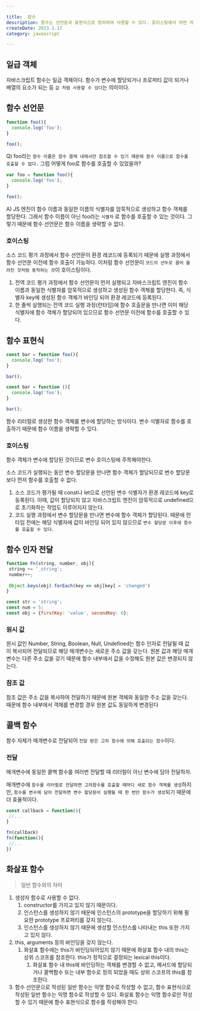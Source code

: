 ```yaml
---

title:  함수
description: 함수는 선언문과 표현식으로 정의하여 사용할 수 있다. 호이스팅에서 어떤 차이를 보이는 지 알아보자. 일반 함수와 화살표 함수도 비교해보자.
createDate: 2023.1.17
category: javascript

---
```


## 일급 객체

자바스크립트 함수는 일급 객체이다. 함수가 변수에 할당되거나 프로퍼티 값이 되거나 배열의 요소가 되는 등 `값 처럼 사용할 수 있다`는 의미이다.

## 함수 선언문

```jsx
function foo(){
  console.log('foo');
}

foo();
```

Q) foo라는 `함수 이름은 함수 몸체 내에서만 참조할 수 있기 때문에 함수 이름으로 함수를 호출할 수 없다.` 그럼 어떻게 foo로 함수를 호출할 수 있었을까?

```jsx
var foo = function foo(){
  console.log('foo');
}

foo();
```

A) JS 엔진이 함수 이름과 동일한 이름의 식별자를 암묵적으로 생성하고 함수 객체를 할당한다. 그래서 함수 이름이 아닌 foo라는 `식별자` 로 함수를 호출할 수 있는 것이다. 그렇기 때문에 함수 선언문은 함수 이름을 생략할 수 없다.

### 호이스팅

소스 코드 평가 과정에서 함수 선언문이 환경 레코드에 등록되기 때문에 실행 과정에서 함수 선언문 이전에 함수 호출이 가능하다. 이처럼 함수 선언문이 `코드의 선두로 끌어 올려진 것처럼 동작하는 것`이 호이스팅이다.

1. 전역 코드 평가 과정에서 함수 선언문이 먼저 실행되고 자바스크립트 엔진이 함수 이름과 동일한 식별자를 암묵적으로 생성하고 생성된 함수 객체를 할당한다. 즉, 식별자 key에 생성된 함수 객체가 바인딩 되어 환경 레코드에 등록된다. 
2. 한 줄씩 실행되는 전역 코드 실행 과정(런타임)에 함수 호출문을 만나면 이미 해당 식별자에 함수 객체가 할당되어 있으므로 함수 선언문 이전에 함수를 호출할 수 있다.

## 함수 표현식

```jsx
const bar = function foo(){
  console.log('foo');
}

bar();
```

```jsx
const bar = function (){
  console.log('foo');
}

bar();
```

함수 리터럴로 생성한 함수 객체를 변수에 할당하는 방식이다. 변수 식별자로 함수를 호출하기 때문에 함수 이름을 생략할 수 있다.

### 호이스팅

함수 객체가 변수에 할당된 것이므로 변수 호이스팅에 주목해야한다.

소스 코드가 실행되는 동안 변수 할당문을 만나면 함수 객체가 할당되므로 변수 할당문보다 먼저 함수를 호출할 수 없다.

1. 소스 코드가 평가될 때 const나 let으로 선언된 변수 식별자가 환경 레코드에 key로 등록된다. 이때, 값이 할당되지 않고 자바스크립트 엔진이 암묵적으로 undefined으로 초기화하는 작업도 이루어지지 않는다.
2. 코드 실행 과정에서 변수 할당문을 만나면 변수에 함수 객체가 할당된다. 때문에 런타임 전에는 해당 식별자에 값이 바인딩 되어 있지 않으므로 `변수 할당문 이후에 함수를 호출할 수 있다.`

## 함수 인자 전달

```jsx
function Fn(string, number, obj){
 string += '_string';
 number++;
 
 Object.keys(obj).forEach(key => obj[key] = 'changed')
}

const str = 'string';
const num = 5;
const obj = {firstKey: 'value', secondKey: 6};
```

### 원시 값

원시 값인 Number, String, Boolean, Null, Undefined는 함수 인자로 전달될 때 값이 복사되어 전달되므로 해당 매개변수는 새로운 주소 값을 갖는다. 원본 값과 해당 매개변수는 다른 주소 값을 갖기 때문에 함수 내부에서 값을 수정해도 원본 값은 변경되지 않는다.

### 참조 값

참조 값은 주소 값을 복사하여 전달하기 때문에 원본 객체와 동일한 주소 값을 갖는다. 때문에 함수 내부에서 객체를 변경할 경우 원본 값도 동일하게 변경된다

## 콜백 함수

함수 자체가 매개변수로 전달되어 `전달 받은 고차 함수에 의해 호출되는 함수`이다.

### 전달

매개변수에 동일한 콜백 함수를 여러번 전달할 때 리터럴이 아닌 변수에 담아 전달하자.

매개변수에 `함수를 리터럴로 전달하면 고차함수를 호출할 때마다 새로 함수 객체를 생성`하지만, `함수를 변수에 담아 전달하면 변수 할당문이 실행될 때 한 번만 함수가 생성`되기 때문에 더 효율적이다.

```jsx
const callback = function(){
 //...
}

fn(callback)
fn(function(){
 //...
})
```

## 화살표 함수

> 일반 함수와의 차이
> 
1. 생성자 함수로 사용할 수 없다.
    1. constructor를 가지고 있지 않기 때문이다.
    2. 인스턴스를 생성하지 않기 때문에 인스턴스의 prototype을 할당하기 위해 필요한 prototype 프로퍼티를 갖지 않는다.
    3. 인스턴스를 생성하지 않기 때문에 생성할 인스턴스를 나타내는 this 또한 가지고 있지 않다.
2. this, arguments 등의 바인딩을 갖지 않는다.
    1. 화살표 함수에는 this가 바인딩되어있지 않기 때문에 화살표 함수 내의 this는 상위 스코프를 참조한다. this가 정적으로 결정되는 lexical this이다.
        1. 화살표 함수 내 this에 바인딩하는 객체를 변경할 수 없고, 메서드에 할당되거나 콜백함수 또는 내부 함수로 정의 되었을 때도 상위 스코프의 this를 참조한다.
3. 함수 선언문으로 작성된 일반 함수는 익명 함수로 작성할 수 없고, 함수 표현식으로 작성된 일반 함수는 익명 함수로 작성할 수 있다.
화살표 함수는 익명 함수로만 작성할 수 있기 때문에 함수 표현식으로 함수를 작성해야 한다.